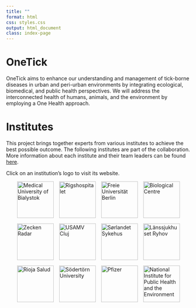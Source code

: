 ```yaml
---
title: ""
format: html
css: styles.css
output: html_document
class: index-page
---
```


::: hero-image
:::

<body class="index-page">

::: text-box
<h1>OneTick</h1>

<p>OneTick aims to enhance our understanding and management of tick-borne diseases in urban and peri-urban environments by integrating ecological, biomedical, and public health perspectives. We will address the interconnected health of humans, animals, and the environment by employing a One Health approach.</p>
:::


::: text-box
<h1>Institutes</h1>


<p> This project brings together experts from various institutes to achieve the best possible outcome. The following institutes are part of the collaboration. More information about each institute and their team leaders can be found [here](consortium.qmd).  

Click on an institution's logo to visit its website.
</p>

```{=html}
<!-- SPONSORS SECTION -->
<section id="sponsor-logos" class="sponsors">
  <a href="https://www.umb.edu.pl/en/" target="_blank" rel="noopener noreferrer" aria-label="Visit Medical University of Bialystok website">
    <img src="Logos/MUB.png" alt="Medical University of Bialystok" />
  </a>
  <a href="https://www.rigshospitalet.dk/english/Pages/default.aspx" target="_blank" rel="noopener noreferrer" aria-label="Visit Rigshospitalet website">
    <img src="Logos/RH.png" alt="Rigshospitalet" />
  </a>
  <a href="https://www.fu-berlin.de/" target="_blank" rel="noopener noreferrer" aria-label="Visit Freie Universität Berlin website">
    <img src="Logos/FUB.png" alt="Freie Universität Berlin" />
  </a>
  <a href="https://www.bc.cas.cz/" target="_blank" rel="noopener noreferrer" aria-label="Visit Biological Centre website">
    <img src="Logos/BC.png" alt="Biological Centre" />
  </a>
  </a>
  <a href="https://www.zecken-radar.de/" target="_blank" rel="noopener noreferrer" aria-label="Visit Zecken Radar website">
    <img src="Logos/ZR.png" alt="Zecken Radar" />
  </a>
  <a href="https://www.usamvcluj.ro/" target="_blank" rel="noopener noreferrer" aria-label="Visit USAMV Cluj website">
    <img src="Logos/USAMV.gif" alt="USAMV Cluj" />
  <a href="https://www.sshf.no/" target="_blank" rel="noopener noreferrer" aria-label="Visit Sørlandet Sykehus website">
    <img src="Logos/SoSy.png" alt="Sørlandet Sykehus" />
  </a>
  <a href="https://www.rjl.se/lanssjukhusetryhov" target="_blank" rel="noopener noreferrer" aria-label="Visit Länssjukhuset Ryhov website">
    <img src="Logos/LR.png" alt="Länssjukhuset Ryhov" />
  </a>
  <a href="https://www.riojasalud.es/" target="_blank" rel="noopener noreferrer" aria-label="Visit Rioja Salud website">
    <img src="Logos/RS.png" alt="Rioja Salud" />
  </a>
  </a>
  <a href="https://www.sh.se/english/sodertorn-university" target="_blank" rel="noopener noreferrer" aria-label="Visit Södertörn University website">
    <img src="Logos/Sö.png" alt="Södertörn University" />
  </a>
  </a>
  <a href="https://www.pfizer.at/" target="_blank" rel="noopener noreferrer" aria-label="Visit Pfizer website">
    <img src="Logos/PFE.png" alt="Pfizer" />
  </a>
  </a>
  <a href="https://www.rivm.nl/en" target="_blank" rel="noopener noreferrer" aria-label="Visit National Institute for Public Health and the Environment website">
    <img src="Logos/RIVM.png" alt="National Institute for Public Health and the Environment" />
  </a>
</section>

<style>
  /* General Styles */
  .sponsors {
    display: flex;
    justify-content: center;
    align-items: center;
    flex-wrap: wrap;
    gap: 15px; /* Space between sponsor images */
  }

  .sponsors img {
    height: 100px;
    transition: transform 0.3s ease; /* Smooth hover effect */
  }

  .sponsors a:hover img {
    transform: scale(1.05); /* Slight zoom-in on hover */
  }

  /* Media Query for smaller screens */
  @media (max-width: 600px) {
    .sponsors {
      justify-content: center;
      align-items: flex-start;
      gap: 10px;
    }
  }
  
  @media (max-width: 600px) {
  .sponsors img {
    height: auto;  /* Erhält das Seitenverhältnis */
    max-width: 80px; /* Begrenzt die Breite der Logos für kleine Bildschirme */
  }
}

</style>

```
:::

